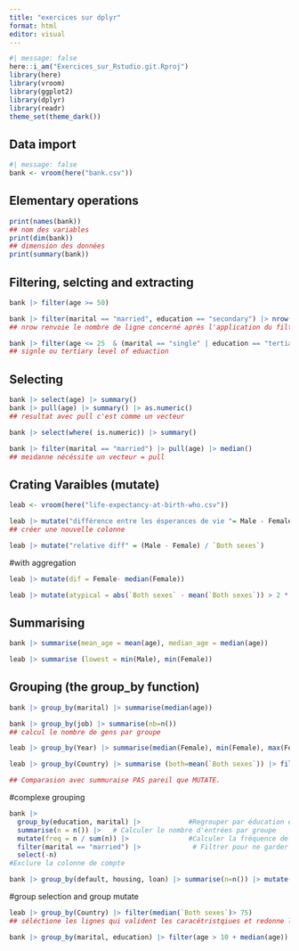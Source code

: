 ```yaml
---
title: "exercices sur dplyr"
format: html
editor: visual
---
```


```r
#| message: false
here::i_am("Exercices_sur_Rstudio.git.Rproj")
library(here)
library(vroom)
library(ggplot2)
library(dplyr)
library(readr)
theme_set(theme_dark())
```

## Data import 
```r
#| message: false
bank <- vroom(here("bank.csv"))
```


## Elementary operations 
```r
print(names(bank)) 
## nom des variables
print(dim(bank))
## dimension des données
print(summary(bank))
```

## Filtering, selcting and extracting 
```r
bank |> filter(age >= 50) 
```

```r
bank |> filter(marital == "married", education == "secondary") |> nrow() |> print()
## nrow renvoie le nombre de ligne concerné après l'application du filtre
```

```r
bank |> filter(age <= 25  & (marital == "single" | education == "tertiary")) |> summary()
## signle ou tertiary level of eduaction
```


## Selecting
```r
bank |> select(age) |> summary() 
bank |> pull(age) |> summary() |> as.numeric()
## resultat avec pull c'est comme un vecteur
```

```r
bank |> select(where( is.numeric)) |> summary()
```

```r
bank |> filter(marital == "married") |> pull(age) |> median()
## meidanne nécéssite un vecteur = pull
```


## Crating Varaibles (mutate)
```r
leab <- vroom(here("life-expectancy-at-birth-who.csv"))
```

```r
leab |> mutate("différence entre les ésperances de vie "= Male - Female)
## créer une nouvelle colonne
```

```r
leab |> mutate("relative diff" = (Male - Female) / `Both sexes`)
```

#with aggregation
```r
leab |> mutate(dif = Female- median(Female))
```

```r
leab |> mutate(atypical = abs(`Both sexes` - mean(`Both sexes`)) > 2 * sd(`Both sexes`))

```

## Summarising 
```r
bank |> summarise(mean_age = mean(age), median_age = median(age))
```

```r
leab |> summarise (lowest = min(Male), min(Female))
```

## Grouping (the group_by function)
```r
bank |> group_by(marital) |> summarise(median(age)) 
```

```r
bank |> group_by(job) |> summarise(nb=n())
## calcul le nombre de gens par groupe
```

```r
leab |> group_by(Year) |> summarise(median(Female), min(Female), max(Female))
```

```r
leab |> group_by(Country) |> summarise (both=mean(`Both sexes`)) |> filter(both < mean(both)- 2*sd(both))

## Comparasion avec summuraise PAS pareil que MUTATE. 
```

#complexe grouping
```r
bank |> 
  group_by(education, marital) |>            #Regrouper par éducation et état civil
  summarise(n = n()) |>   # Calculer le nombre d'entrées par groupe
  mutate(freq = n / sum(n)) |>               #Calculer la fréquence de chaque groupe
  filter(marital == "married") |>             # Filtrer pour ne garder que les mariés
  select(-n) 
#Exclure la colonne de compte
```

 
```r
bank |> group_by(default, housing, loan) |> summarise(n=n()) |> mutate(freq = n/sum(n)) |> filter(default == "yes") |> select(-n, -default)
```

#group selection and group mutate 
```r
leab |> group_by(Country) |> filter(median(`Both sexes`)> 75)
## séléctione les lignes qui valident les caracétristqiues et redonne les données pour tous les pays
```

```r
bank |> group_by(marital, education) |> filter(age > 10 + median(age))
```

